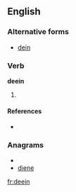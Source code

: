 ==English==

===Alternative forms===
* [[dein]]

===Verb===
'''deein'''

# {{present participle of|[[dee]]}}

====References====
* {{R:Northeast Dialect 2005}}

===Anagrams===
* {{alphagram|deein}}
* [[diene#English|diene]]

[[fr:deein]]